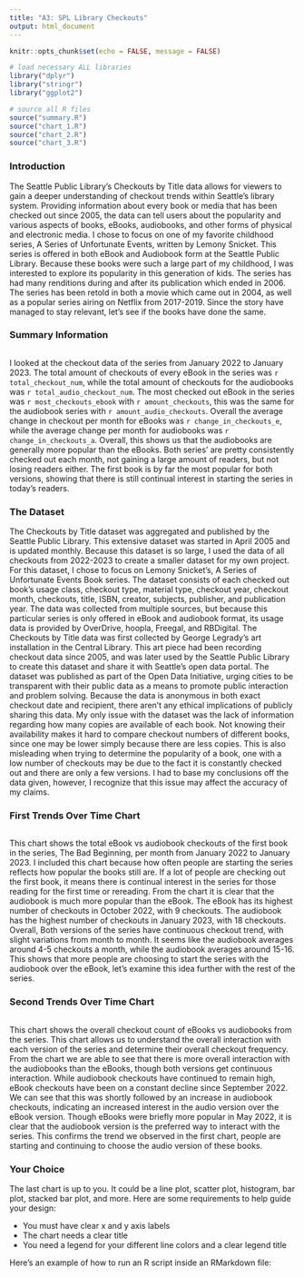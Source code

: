 ```yaml
---
title: "A3: SPL Library Checkouts"
output: html_document
---
```


```r
knitr::opts_chunk$set(echo = FALSE, message = FALSE)

# load necessary ALL libraries
library("dplyr")
library("stringr")
library("ggplot2")

# source all R files
source("summary.R")
source("chart_1.R")
source("chart_2.R")
source("chart_3.R")
```

### Introduction

The Seattle Public Library’s Checkouts by Title data allows for viewers to gain a deeper understanding of checkout trends within Seattle’s library system. Providing information about every book or media that has been checked out since 2005, the data can tell users about the popularity and various aspects of books, eBooks, audiobooks, and other forms of physical and electronic media. I chose to focus on one of my favorite childhood series, A Series of Unfortunate Events, written by Lemony Snicket. This series is offered in both eBook and Audiobook form at the Seattle Public Library. Because these books were such a large part of my childhood, I was interested to explore its popularity in this generation of kids. The series has had many renditions during and after its publication which ended in 2006. The series has been retold in both a movie which came out in 2004, as well as a popular series airing on Netflix from 2017-2019. Since the story have managed to stay relevant, let’s see if the books have done the same. 

### Summary Information

```r

```

I looked at the checkout data of the series from January 2022 to January 2023. The total amount of checkouts of every eBook in the series was `r total_checkout_num`, while the total amount of checkouts for the audiobooks was `r total_audio_checkout_num`. The most checked out eBook in the series was `r most_checkouts_ebook` with `r amount_checkouts`, this was the same for the audiobook series with `r amount_audio_checkouts`. Overall the average change in checkout per month for eBooks was `r change_in_checkouts_e`, while the average change per month for audiobooks was `r change_in_checkouts_a`. Overall, this shows us that the audiobooks are generally more popular than the eBooks. Both series’ are pretty consistently checked out each month, not gaining a large amount of readers, but not losing readers either. The first book is by far the most popular for both versions, showing that there is still continual interest in starting the series in today’s readers. 

### The Dataset

The Checkouts by Title dataset was aggregated and published by the Seattle Public Library. This extensive dataset was started in April 2005 and is updated monthly. Because this dataset is so large, I used the data of all checkouts from 2022-2023 to create a smaller dataset for my own project. For this dataset, I chose to focus on Lemony Snicket’s, A Series of Unfortunate Events Book series. The dataset consists of each checked out book’s usage class, checkout type, material type, checkout year, checkout month, checkouts, title, ISBN, creator, subjects, publisher, and publication year. The data was collected from multiple sources, but because this particular series is only offered in eBook and audiobook format, its usage data is provided by OverDrive, hoopla, Freegal, and RBDigital. The Checkouts by Title data was first collected by George Legrady’s art installation in the Central Library. This art piece had been recording checkout data since 2005, and was later used by the Seattle Public Library to create this dataset and share it with Seattle’s open data portal. The dataset was published as part of the Open Data Initiative, urging cities to be transparent with their public data as a means to promote public interaction and problem solving. Because the data is anonymous in both exact checkout date and recipient, there aren’t any ethical implications of publicly sharing this data. My only issue with the dataset was the lack of information regarding how many copies are available of each book. Not knowing their availability makes it hard to compare checkout numbers of different books, since one may be lower simply because there are less copies. This is also misleading when trying to determine the popularity of a book, one with a low number of checkouts may be due to the fact it is constantly checked out and there are only a few versions. I had to base my conclusions off the data given, however, I recognize that this issue may affect the accuracy of my claims. 

### First Trends Over Time Chart

```r
```

This chart shows the total eBook vs audiobook checkouts of the first book in the series, The Bad Beginning, per month from January 2022 to January 2023. I included this chart because how often people are starting the series reflects how popular the books still are. If a lot of people are checking out the first book, it means there is continual interest in the series for those reading for the first time or rereading. From the chart it is clear that the audiobook is much more popular than the eBook. The eBook has its highest number of checkouts in October 2022, with 9 checkouts. The audiobook has the highest number of checkouts in January 2023, with 18 checkouts. Overall, Both versions of the series have continuous checkout trend, with slight variations from month to month. It seems like the audiobook averages around 4-5 checkouts a month, while the audiobook averages around 15-16. This shows that more people are choosing to start the series with the audiobook over the eBook, let’s examine this idea further with the rest of the series.


### Second Trends Over Time Chart

```r
```

This chart shows the overall checkout count of eBooks vs audiobooks from the series. This chart allows us to understand the overall interaction with each version of the series and determine their overall checkout frequency. From the chart we are able to see that there is more overall interaction with the audiobooks than the eBooks, though both versions get continuous interaction. While audiobook checkouts have continued to remain high, eBook checkouts have been on a constant decline since September 2022. We can see that this was shortly followed by an increase in audiobook checkouts, indicating an increased interest in the audio version over the eBook version. Though eBooks were briefly more popular in May 2022, it is clear that the audiobook version is the preferred way to interact with the series. This confirms the trend we observed in the first chart, people are starting and continuing to choose the audio version of these books. 


### Your Choice

The last chart is up to you. It could be a line plot, scatter plot, histogram, bar plot, stacked bar plot, and more. Here are some requirements to help guide your design:

- You must have clear x and y axis labels
- The chart needs a clear title 
- You need a legend for your different line colors and a clear legend title

Here's an example of how to run an R script inside an RMarkdown file:

```r

```


